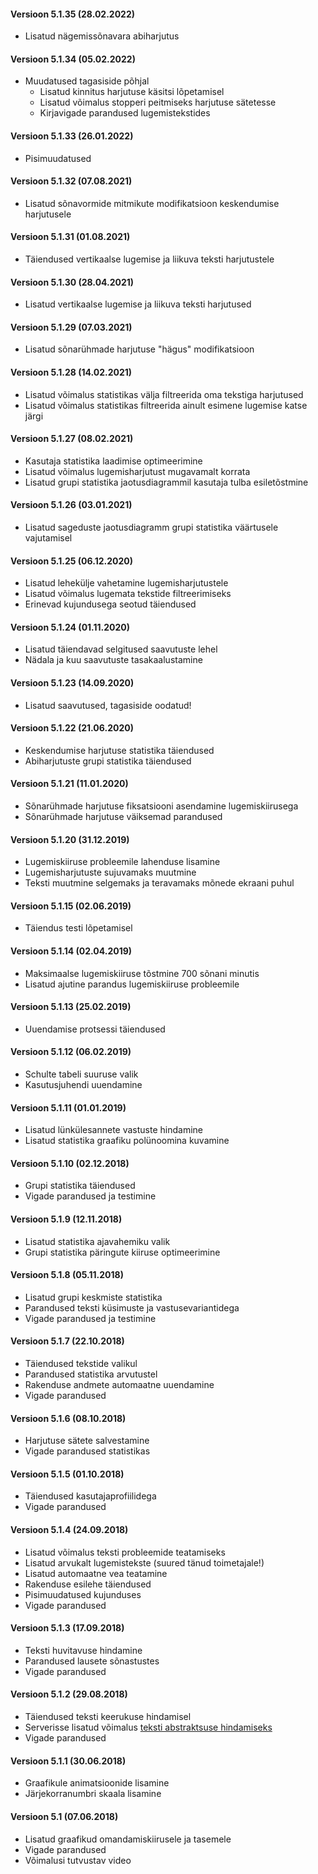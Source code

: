 #### Versioon 5.1.35 (28.02.2022)

- Lisatud nägemissõnavara abiharjutus

#### Versioon 5.1.34 (05.02.2022)

- Muudatused tagasiside põhjal
  - Lisatud kinnitus harjutuse käsitsi lõpetamisel
  - Lisatud võimalus stopperi peitmiseks harjutuse sätetesse
  - Kirjavigade parandused lugemistekstides

#### Versioon 5.1.33 (26.01.2022)

- Pisimuudatused

#### Versioon 5.1.32 (07.08.2021)

- Lisatud sõnavormide mitmikute modifikatsioon keskendumise harjutusele

#### Versioon 5.1.31 (01.08.2021)

- Täiendused vertikaalse lugemise ja liikuva teksti harjutustele

#### Versioon 5.1.30 (28.04.2021)

- Lisatud vertikaalse lugemise ja liikuva teksti harjutused

#### Versioon 5.1.29 (07.03.2021)

- Lisatud sõnarühmade harjutuse "hägus" modifikatsioon

#### Versioon 5.1.28 (14.02.2021)

- Lisatud võimalus statistikas välja filtreerida oma tekstiga harjutused
- Lisatud võimalus statistikas filtreerida ainult esimene lugemise katse järgi

#### Versioon 5.1.27 (08.02.2021)

- Kasutaja statistika laadimise optimeerimine
- Lisatud võimalus lugemisharjutust mugavamalt korrata
- Lisatud grupi statistika jaotusdiagrammil kasutaja tulba esiletõstmine

#### Versioon 5.1.26 (03.01.2021)

- Lisatud sageduste jaotusdiagramm grupi statistika väärtusele vajutamisel

#### Versioon 5.1.25 (06.12.2020)

- Lisatud lehekülje vahetamine lugemisharjutustele
- Lisatud võimalus lugemata tekstide filtreerimiseks
- Erinevad kujundusega seotud täiendused

#### Versioon 5.1.24 (01.11.2020)

- Lisatud täiendavad selgitused saavutuste lehel
- Nädala ja kuu saavutuste tasakaalustamine

#### Versioon 5.1.23 (14.09.2020)

- Lisatud saavutused, tagasiside oodatud!

#### Versioon 5.1.22 (21.06.2020)

- Keskendumise harjutuse statistika täiendused
- Abiharjutuste grupi statistika täiendused

#### Versioon 5.1.21 (11.01.2020)

- Sõnarühmade harjutuse fiksatsiooni asendamine lugemiskiirusega
- Sõnarühmade harjutuse väiksemad parandused

#### Versioon 5.1.20 (31.12.2019)

- Lugemiskiiruse probleemile lahenduse lisamine
- Lugemisharjutuste sujuvamaks muutmine
- Teksti muutmine selgemaks ja teravamaks mõnede ekraani puhul

#### Versioon 5.1.15 (02.06.2019)

- Täiendus testi lõpetamisel

#### Versioon 5.1.14 (02.04.2019)

- Maksimaalse lugemiskiiruse tõstmine 700 sõnani minutis
- Lisatud ajutine parandus lugemiskiiruse probleemile

#### Versioon 5.1.13 (25.02.2019)

- Uuendamise protsessi täiendused

#### Versioon 5.1.12 (06.02.2019)

- Schulte tabeli suuruse valik
- Kasutusjuhendi uuendamine

#### Versioon 5.1.11 (01.01.2019)

- Lisatud lünkülesannete vastuste hindamine
- Lisatud statistika graafiku polünoomina kuvamine

#### Versioon 5.1.10 (02.12.2018)

- Grupi statistika täiendused
- Vigade parandused ja testimine

#### Versioon 5.1.9 (12.11.2018)

- Lisatud statistika ajavahemiku valik
- Grupi statistika päringute kiiruse optimeerimine

#### Versioon 5.1.8 (05.11.2018)

- Lisatud grupi keskmiste statistika
- Parandused teksti küsimuste ja vastusevariantidega
- Vigade parandused ja testimine

#### Versioon 5.1.7 (22.10.2018)

- Täiendused tekstide valikul
- Parandused statistika arvutustel
- Rakenduse andmete automaatne uuendamine
- Vigade parandused

#### Versioon 5.1.6 (08.10.2018)

- Harjutuse sätete salvestamine
- Vigade parandused statistikas

#### Versioon 5.1.5 (01.10.2018)

- Täiendused kasutajaprofiilidega
- Vigade parandused

#### Versioon 5.1.4 (24.09.2018)

- Lisatud võimalus teksti probleemide teatamiseks
- Lisatud arvukalt lugemistekste (suured tänud toimetajale!)
- Lisatud automaatne vea teatamine
- Rakenduse esilehe täiendused
- Pisimuudatused kujunduses
- Vigade parandused

#### Versioon 5.1.3 (17.09.2018)

- Teksti huvitavuse hindamine
- Parandused lausete sõnastustes
- Vigade parandused

#### Versioon 5.1.2 (29.08.2018)

- Täiendused teksti keerukuse hindamisel
- Serverisse lisatud võimalus [teksti abstraktsuse hindamiseks](http://prog.keeleressursid.ee/abstraktsus/)
- Vigade parandused

#### Versioon 5.1.1 (30.06.2018)

- Graafikule animatsioonide lisamine
- Järjekorranumbri skaala lisamine

#### Versioon 5.1 (07.06.2018)

- Lisatud graafikud omandamiskiirusele ja tasemele
- Vigade parandused
- Võimalusi tutvustav video
